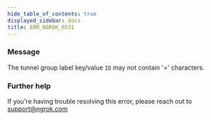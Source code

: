 ```yaml
---
hide_table_of_contents: true
displayed_sidebar: docs
title: ERR_NGROK_6531
---
```


### Message

The tunnel group label key/value `ID` may not contain '=' characters.

<ErrorDetails />

### Further help

If you're having trouble resolving this error, please reach out to [support@ngrok.com](mailto:support@ngrok.com?subject=Help%20with%20ERR_NGROK_6531)

